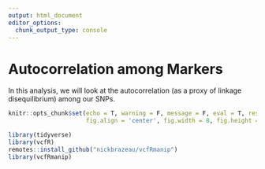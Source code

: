 ```yaml
---
output: html_document
editor_options: 
  chunk_output_type: console
---
```


# Autocorrelation among Markers
In this analysis, we will look at the autocorrelation (as a proxy of linkage disequilibrium) among our SNPs. 

```r
knitr::opts_chunk$set(echo = T, warning = F, message = F, eval = T, results = 'hide',
                      fig.align = 'center', fig.width = 8, fig.height = 8)
```
```r
library(tidyverse)
library(vcfR)
remotes::install_github("nickbrazeau/vcfRmanip")
library(vcfRmanip)
```









<!-- words -->

